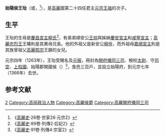 '''始陽侯王珆'''（{{lang-ko|'''시양후 왕이'''}}或{{lang|ko|'''왕태'''}}，{{bd|？||1266年|2月28日（正月二十二）}}<ref>《[[高麗史|高麗史]]·26卷·世家26·元宗2》</ref>），是[[高麗|高麗]]國第二十四任君主[[高麗元宗|元宗王禃]]的次子。

==生平==
王珆的生母是[[慶昌宮主|慶昌宮主柳氏]]<ref>《[[高麗史|高麗史]]·89卷·列傳2·后妃2》</ref>，有弟弟順安公[[王琮_(高麗)|王琮]]與姊妹[[慶安宮主|慶安宮主]]和[[咸寧宮主|咸寧宮主]]；[[高麗忠烈王|高麗忠烈王]]王賰則是其異母兄長。他的外祖父是新安公[[柳佺|柳佺]]，而外祖母[[嘉順宮主|嘉順宮主]]則是其族曾祖父[[高麗熙宗|高麗熙宗]]王韺的女兒。

元宗四年（1263年），王珆受賜名及[[元服|元服]]，冊封為[[開府儀同三司|開府儀同三司]]、檢校[[太尉|太尉]]、守[[司空|司空]]、[[上柱國|上柱國]]、始陽郡開國侯（{{lang-ko|개부의동삼사 검교태위 수사공 상주국 '''시양군개국후'''}}）<ref>《[[高麗史|高麗史]]·91卷·列傳4·宗室2》</ref>，食邑三百戶，並設立始陽府，到元宗七年（1366年）去世。

==参考文献==
{{reflist}}

[[Category:高麗元宗王子|2]]
[[Category:高丽政治人物|Category:高丽政治人物]]
[[Category:高麗侯爵|Category:高麗侯爵]]
[[Category:高麗開府儀同三司|Category:高麗開府儀同三司]]